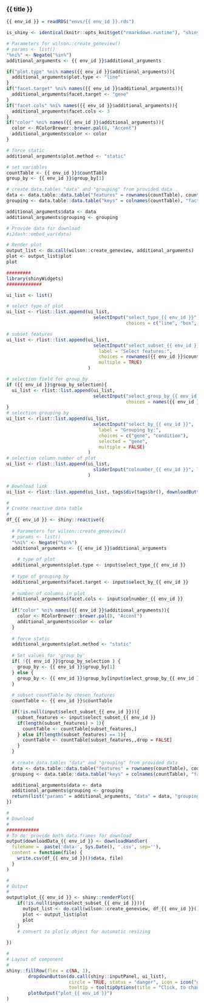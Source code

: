 
### {{ title }}

<!-- Component created on {{ date }} -->

```{r}
{{ env_id }} = readRDS("envs/{{ env_id }}.rds")

is_shiny <- identical(knitr::opts_knit$get("rmarkdown.runtime"), "shiny")
```

```{r, eval=!is_shiny}
# Parameters for wilson::create_geneview()
# params <- list()
"%ni%" <- Negate("%in%")
additional_arguments <- {{ env_id }}$additional_arguments

if("plot.type" %ni% names({{ env_id }}$additional_arguments)){
  additional_arguments$plot.type <- "line"
}
if("facet.target" %ni% names({{ env_id }}$additional_arguments)){
  additional_arguments$facet.target <- "gene"
}
if("facet.cols" %ni% names({{ env_id }}$additional_arguments)){
  additional_arguments$facet.cols <- 3
}
if("color" %ni% names({{ env_id }}$additional_arguments)){
  color <- RColorBrewer::brewer.pal(8, "Accent")
  additional_arguments$color <- color
}

# force static
additional_arguments$plot.method <- "static"

# set variables
countTable <- {{ env_id }}$countTable
group_by <- {{ env_id }}$group_by[1]

# create data.tables "data" and "grouping" from provided data
data <- data.table::data.table("features" = rownames(countTable), countTable)
grouping <- data.table::data.table("keys" = colnames(countTable), "factor" = group_by[[1]])

additional_arguments$data <- data
additional_arguments$grouping <- grouping

# Provide data for download
#i2dash::embed_var(data)

# Render plot
output_list <- do.call(wilson::create_geneview, additional_arguments)
plot <- output_list$plot
plot
```

```{r, eval=is_shiny}
#########
library(shinyWidgets)
#############

ui_list <- list()

# select type of plot
ui_list <- rlist::list.append(ui_list,
                                selectInput("select_type_{{ env_id }}", label = "Type of Plot:",
                                            choices = c("line", "box", "violin", "bar"), selected = "line"))

# subset features
ui_list <- rlist::list.append(ui_list,
                                selectInput("select_subset_{{ env_id }}",
                                  label = "Select features:",
                                  choices = rownames({{ env_id }}$countTable),
                                  multiple = TRUE)
                              )

# selection field for group_by
if ({{ env_id }}$group_by_selection){
  ui_list <- rlist::list.append(ui_list,
                                selectInput("select_group_by_{{ env_id }}", label = "Select grouping:",
                                            choices = names({{ env_id }}$group_by)))
}
# selection grouping by
ui_list <- rlist::list.append(ui_list,
                                selectInput("select_by_{{ env_id }}",
                                  label = "Grouping by:",
                                  choices = c("gene", "condition"),
                                  selected = "gene",
                                  multiple = FALSE)
                              )
# selection column number of plot
ui_list <- rlist::list.append(ui_list,
                                sliderInput("colnumber_{{ env_id }}", label = h3("Plot columns:"), min = 1, max = 7, value = 3)
                              )

# Download link
ui_list <- rlist::list.append(ui_list, tags$div(tags$br(), downloadButton('downloadData_{{ env_id }}', 'Download data')))

#
# Create reactive data table
#
df_{{ env_id }} <- shiny::reactive({
  
  # Parameters for wilson::create_geneview()
  # params <- list()
  "%ni%" <- Negate("%in%")
  additional_arguments <- {{ env_id }}$additional_arguments
  
    # type of plot
  additional_arguments$plot.type <- input$select_type_{{ env_id }}
  
  # type of grouping by
  additional_arguments$facet.target <- input$select_by_{{ env_id }}
  
  # number of columns in plot
  additional_arguments$facet.cols <- input$colnumber_{{ env_id }}
  
  if("color" %ni% names({{ env_id }}$additional_arguments)){
    color <- RColorBrewer::brewer.pal(8, "Accent")
    additional_arguments$color <- color
  }
  
  # force static
  additional_arguments$plot.method <- "static"
  
  # Set values for 'group_by'
  if( !{{ env_id }}$group_by_selection ) {
    group_by <- {{ env_id }}$group_by[1]
  } else {
    group_by <- {{ env_id }}$group_by[input$select_group_by_{{ env_id }}]
  }
  
  # subset countTable by chosen features
  countTable <- {{ env_id }}$countTable

  if(!is.null(input$select_subset_{{ env_id }})){
    subset_features <- input$select_subset_{{ env_id }}
    if(length(subset_features) > 1){
      countTable <- countTable[subset_features,]
    } else if(length(subset_features) == 1){
      countTable <- countTable[subset_features,,drop = FALSE]
    }
  }
  
  # create data.tables "data" and "grouping" from provided data
  data <- data.table::data.table("features" = rownames(countTable), countTable)
  grouping <- data.table::data.table("keys" = colnames(countTable), "factor" = group_by[[1]])

  additional_arguments$data <- data
  additional_arguments$grouping <- grouping
  return(list("params" = additional_arguments, "data" = data, "grouping" = grouping))
})

#
# Download
#
############
# To do: provide both data.frames for download
output$downloadData_{{ env_id }} <- downloadHandler(
  filename =  paste('data-', Sys.Date(), '.csv', sep=''),
  content = function(file) {
    write.csv(df_{{ env_id }}()$data, file)
  }
)

#
# Output
#
output$plot_{{ env_id }} <- shiny::renderPlot({
    if(!is.null(input$select_subset_{{ env_id }})){
      output_list <- do.call(wilson::create_geneview, df_{{ env_id }}()$params)
      plot <- output_list$plot
      plot
    }
    # convert to plotly object for automatic resizing
    
})

#
# Layout of component
#
shiny::fillRow(flex = c(NA, 1),
        dropdownButton(do.call(shiny::inputPanel, ui_list),
                       circle = TRUE, status = "danger", icon = icon("gear"), width = "300px",
                       tooltip = tooltipOptions(title = "Click, to change plot settings:")),
        plotOutput("plot_{{ env_id }}")
)
```
